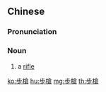 {{also|步枪}}
==Chinese==
{{zh-forms|s=步枪}}

===Pronunciation===
{{zh-pron
|m=bùqiāng
|c=bou6 coeng1
|cat=n
}}

===Noun===
{{zh-noun}}

# a [[rifle]]

[[ko:步槍]]
[[hu:步槍]]
[[mg:步槍]]
[[th:步槍]]